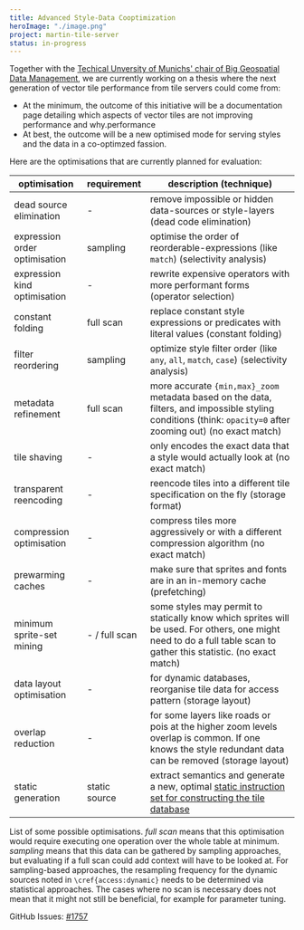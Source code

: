 ```yaml
---
title: Advanced Style-Data Cooptimization
heroImage: "./image.png"
project: martin-tile-server
status: in-progress
---
```


Together with the [Techical Unversity of Munichs' chair of Big Geospatial Data Management](https://www.bgd.ed.tum.de/), we are currently working on a thesis where the next generation of vector tile performance from tile servers could come from:

- At the minimum, the outcome of this initiative will be a documentation page detailing which aspects of vector tiles are not improving performance and why.performance
- At best, the outcome will be a new optimised mode for serving styles and the data in a co-optimzed fassion.

Here are the optimisations that are currently planned for evaluation:

| **optimisation**              | **requirement** | **description (technique)**                                                                                                                                                        |
| ----------------------------- | --------------- | ---------------------------------------------------------------------------------------------------------------------------------------------------------------------------------- |
| dead source elimination       | -               | remove impossible or hidden data-sources or style-layers (dead code elimination)                                                                                                   |
| expression order optimisation | sampling        | optimise the order of reorderable-expressions (like `match`) (selectivity analysis)                                                                                                |
| expression kind optimisation  | -               | rewrite expensive operators with more performant forms (operator selection)                                                                                                        |
| constant folding              | full scan       | replace constant style expressions or predicates with literal values (constant folding)                                                                                            |
| filter reordering             | sampling        | optimize style filter order (like `any`, `all`, `match`, `case`) (selectivity analysis)                                                                                            |
| metadata refinement           | full scan       | more accurate `{min,max}_zoom` metadata based on the data, filters, and impossible styling conditions (think: `opacity=0` after zooming out) (no exact match)                      |
| tile shaving                  | -               | only encodes the exact data that a style would actually look at (no exact match)                                                                                                   |
| transparent reencoding        | -               | reencode tiles into a different tile specification on the fly (storage format)                                                                                                     |
| compression optimisation      | -               | compress tiles more aggressively or with a different compression algorithm (no exact match)                                                                                        |
| prewarming caches             | -               | make sure that sprites and fonts are in an in-memory cache (prefetching)                                                                                                           |
| minimum sprite-set mining     | - / full scan   | some styles may permit to statically know which sprites will be used. For others, one might need to do a full table scan to gather this statistic. (no exact match)                |
| data layout optimisation      | -               | for dynamic databases, reorganise tile data for access pattern (storage layout)                                                                                                    |
| overlap reduction             | -               | for some layers like roads or pois at the higher zoom levels overlap is common. If one knows the style redundant data can be removed (storage layout)                              |
| static generation             | static source   | extract semantics and generate a new, optimal [static instruction set for constructing the tile database](https://github.com/onthegomap/planetiler/tree/main/planetiler-custommap) |

List of some possible optimisations. _full scan_ means that this optimisation would require executing one operation over the whole table at minimum. _sampling_ means that this data can be gathered by sampling approaches, but evaluating if a full scan could add context will have to be looked at. For sampling-based approaches, the resampling frequency for the dynamic sources noted in `\cref{access:dynamic}` needs to be determined via statistical approaches. The cases where no scan is necessary does not mean that it might not still be beneficial, for example for parameter tuning.

GitHub Issues: [#1757](https://github.com/maplibre/martin/issues/1757)
